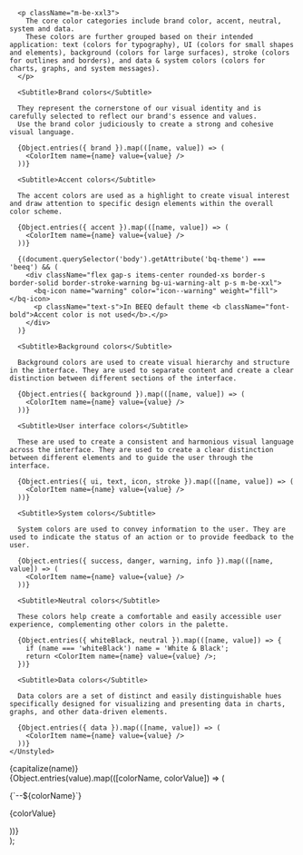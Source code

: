 
<Meta title="Foundation/Colors" />

<div className="bq-doc__wrapper">
  <div className="bq-doc__container" >
    <Unstyled>
      <Title>Colors</Title>

      <p className="m-be-xxl3">
        The core color categories include brand color, accent, neutral, system and data.
        These colors are further grouped based on their intended application: text (colors for typography), UI (colors for small shapes and elements), background (colors for large surfaces), stroke (colors for outlines and borders), and data & system colors (colors for charts, graphs, and system messages).
      </p>

      <Subtitle>Brand colors</Subtitle>

      They represent the cornerstone of our visual identity and is carefully selected to reflect our brand's essence and values.
      Use the brand color judiciously to create a strong and cohesive visual language.

      {Object.entries({ brand }).map(([name, value]) => (
        <ColorItem name={name} value={value} />
      ))}

      <Subtitle>Accent colors</Subtitle>

      The accent colors are used as a highlight to create visual interest and draw attention to specific design elements within the overall color scheme.

      {Object.entries({ accent }).map(([name, value]) => (
        <ColorItem name={name} value={value} />
      ))}

      {(document.querySelector('body').getAttribute('bq-theme') === 'beeq') && (
        <div className="flex gap-s items-center rounded-xs border-s border-solid border-stroke-warning bg-ui-warning-alt p-s m-be-xxl">
          <bq-icon name="warning" color="icon--warning" weight="fill"></bq-icon>
          <p className="text-s">In BEEQ default theme <b className="font-bold">Accent color is not used</b>.</p>
        </div>
      )}

      <Subtitle>Background colors</Subtitle>

      Background colors are used to create visual hierarchy and structure in the interface. They are used to separate content and create a clear distinction between different sections of the interface.

      {Object.entries({ background }).map(([name, value]) => (
        <ColorItem name={name} value={value} />
      ))}

      <Subtitle>User interface colors</Subtitle>

      These are used to create a consistent and harmonious visual language across the interface. They are used to create a clear distinction between different elements and to guide the user through the interface.

      {Object.entries({ ui, text, icon, stroke }).map(([name, value]) => (
        <ColorItem name={name} value={value} />
      ))}

      <Subtitle>System colors</Subtitle>

      System colors are used to convey information to the user. They are used to indicate the status of an action or to provide feedback to the user.

      {Object.entries({ success, danger, warning, info }).map(([name, value]) => (
        <ColorItem name={name} value={value} />
      ))}

      <Subtitle>Neutral colors</Subtitle>

      These colors help create a comfortable and easily accessible user experience, complementing other colors in the palette.

      {Object.entries({ whiteBlack, neutral }).map(([name, value]) => {
        if (name === 'whiteBlack') name = 'White & Black';
        return <ColorItem name={name} value={value} />;
      })}

      <Subtitle>Data colors</Subtitle>

      Data colors are a set of distinct and easily distinguishable hues specifically designed for visualizing and presenting data in charts, graphs, and other data-driven elements.

      {Object.entries({ data }).map(([name, value]) => (
        <ColorItem name={name} value={value} />
      ))}
    </Unstyled>
  </div>
</div>

  <div className="flex flex-col items-start m-b-xl">
    <div className="block m-be-s">{capitalize(name)}</div>
    <div className="flex flex-wrap gap-xs is-full">
      {Object.entries(value).map(([colorName, colorValue]) => (
        <div className="flex flex-1 flex-col text-center">
          <div key={colorName} className="flex is-full bs-14 border-solid border-s border-stroke-primary m-be-xs" style={{ backgroundColor: `var(--${colorName})` }}></div>
          <p className="!text-xs !font-bold">{`--${colorName}`}</p>
          <p className="!text-xs !text-text-secondary">{colorValue}</p>
        </div>
      ))}
    </div>
  </div>
);

